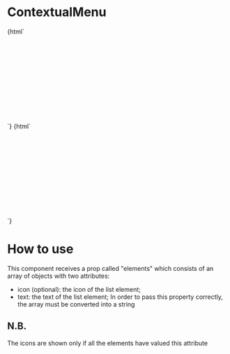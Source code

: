 
<Meta title="ContextualMenu" component="contextual-menu" />

# ContextualMenu

<Preview>
  <Story name="ContextualMenu with icons">
    {html` <div
      style="height: 200px; display: flex; align-items: center; justify-content: center"
    >
      <contextual-menu
        id="contextual-menu-1"
        elements='[{"icon": "share", "text": "Element 1"}, {"icon": "delete", "text": "Elemento 2"}]'
        color="${text("color", "color-primary01")}"
      >
      </contextual-menu>
    </div>`}
  </Story>
</Preview>

<Preview>
  <Story name="ContextualMenu without icons">
    {html` <div
      style="height: 200px; display: flex; align-items: center; justify-content: center"
    >
      <contextual-menu
        id="contextual-menu-2"
        elements='[{ "text": "Element 1"}, { "text": "Elemento 2"}, { "text": "Elemento 3"}]'
        color="${text("color", "color-primary01")}"
      >
      </contextual-menu>
    </div>`}
  </Story>
</Preview>

<Props of="contextual-menu" />


# How to use

This component receives a prop called "elements" which consists of an array of objects with two attributes:
- icon (optional): the icon of the list element;
- text: the text of the list element;
In order to pass this property correctly, the array must be converted into a string

## N.B.
The icons are shown only if all the elements have valued this attribute
